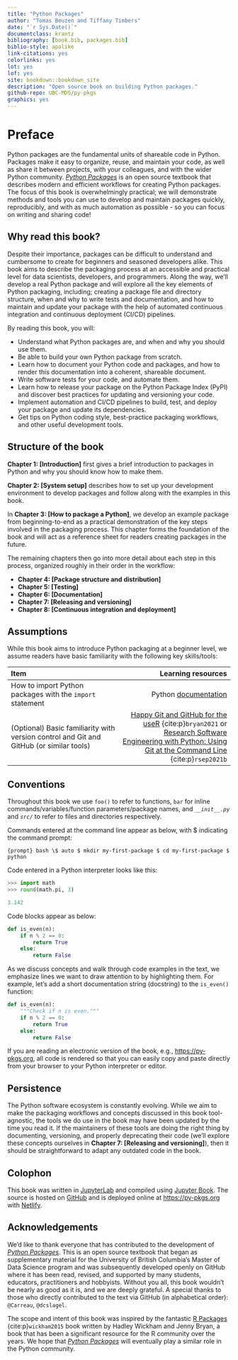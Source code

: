 ```yaml
---
title: "Python Packages"
author: "Tomas Beuzen and Tiffany Timbers"
date: "`r Sys.Date()`"
documentclass: krantz
bibliography: [book.bib, packages.bib]
biblio-style: apalike
link-citations: yes
colorlinks: yes
lot: yes
lof: yes
site: bookdown::bookdown_site
description: "Open source book on building Python packages."
github-repo: UBC-MDS/py-pkgs
graphics: yes
---
```


# Preface {-}

Python packages are the fundamental units of shareable code in Python. Packages make it easy to organize, reuse, and maintain your code, as well as share it between projects, with your colleagues, and with the wider Python community. [*Python Packages*](https://py-pkgs.org/) is an open source textbook that describes modern and efficient workflows for creating Python packages. The focus of this book is overwhelmingly practical; we will demonstrate methods and tools you can use to develop and maintain packages quickly, reproducibly, and with as much automation as possible - so you can focus on writing and sharing code!

## Why read this book? {-}

Despite their importance, packages can be difficult to understand and cumbersome to create for beginners and seasoned developers alike. This book aims to describe the packaging process at an accessible and practical level for data scientists, developers, and programmers. Along the way, we'll develop a real Python package and will explore all the key elements of Python packaging, including; creating a package file and directory structure, when and why to write tests and documentation, and how to maintain and update your package with the help of automated continuous integration and continuous deployment (CI/CD) pipelines.

By reading this book, you will:

- Understand what Python packages are, and when and why you should use them.
- Be able to build your own Python package from scratch.
- Learn how to document your Python code and packages, and how to render this documentation into a coherent, shareable document.
- Write software tests for your code, and automate them.
- Learn how to release your package on the Python Package Index (PyPI) and discover best practices for updating and versioning your code.
- Implement automation and CI/CD pipelines to build, test, and deploy your package and update its dependencies.
- Get tips on Python coding style, best-practice packaging workflows, and other useful development tools.

## Structure of the book {-}

**Chapter 1: [Introduction]** first gives a brief introduction to packages in Python and why you should know how to make them.

**Chapter 2: [System setup]** describes how to set up your development environment to develop packages and follow along with the examples in this book.

In **Chapter 3: [How to package a Python]**, we develop an example package from beginning-to-end as a practical demonstration of the key steps involved in the packaging process. This chapter forms the foundation of the book and will act as a reference sheet for readers creating packages in the future.

The remaining chapters then go into more detail about each step in this process, organized roughly in their order in the workflow:

- **Chapter 4: [Package structure and distribution]** 
- **Chapter 5: [Testing]**
- **Chapter 6: [Documentation]**
- **Chapter 7: [Releasing and versioning]**
- **Chapter 8: [Continuous integration and deployment]**

## Assumptions {-}

While this book aims to introduce Python packaging at a beginner level, we assume readers have basic familiarity with the following key skills/tools:

| Item    | Learning resources |
| :--- | ---: |
| How to import Python packages with the `import` statement | Python [documentation](https://docs.python.org/3/reference/simple_stmts.html#the-import-statement) | {-}| How to use and write simple Python functions| [Plotting and Programming in Python: Writing Functions](https://swcarpentry.github.io/python-novice-gapminder/16-writing-functions/index.html) {cite:p}`carpentries2021` |
| (Optional) Basic familiarity with version control and Git and GitHub (or similar tools) | [Happy Git and GitHub for the useR](https://happygitwithr.com) {cite:p}`bryan2021` or [Research Software Engineering with Python: Using Git at the Command Line](https://merely-useful.tech/py-rse/git-cmdline.html) {cite:p}`rsep2021b`| 

## Conventions {-}

Throughout this book we use `foo()` to refer to functions, `bar` for inline commands/variables/function parameters/package names, and *`__init__.py`*  and *`src/`* to refer to files and directories respectively.

Commands entered at the command line appear as below, with \$ indicating the command prompt:

```{prompt} bash \$ auto
$ mkdir my-first-package
$ cd my-first-package
$ python
```

Code entered in a Python interpreter looks like this:

```python
>>> import math
>>> round(math.pi, 3)
```

```python
3.142
```

Code blocks appear as below:

```python
def is_even(n):
    if n % 2 == 0:
        return True
    else:
        return False
```

As we discuss concepts and walk through code examples in the text, we emphasize lines we want to draw attention to by highlighting them. For example, let's add a short documentation string (docstring) to the `is_even()` function:

```python
def is_even(n):
    """Check if n is even."""
    if n % 2 == 0:
        return True
    else:
        return False
```

If you are reading an electronic version of the book, e.g., <https://py-pkgs.org>, all code is rendered so that you can easily copy and paste directly from your browser to your Python interpreter or editor.

## Persistence {-}

The Python software ecosystem is constantly evolving. While we aim to make the packaging workflows and concepts discussed in this book tool-agnostic, the tools we do use in the book may have been updated by the time you read it. If the maintainers of these tools are doing the right thing by documenting, versioning, and properly deprecating their code (we'll explore these concepts ourselves in **Chapter 7: [Releasing and versioning]**), then it should be straightforward to adapt any outdated code in the book.

## Colophon {-}

This book was written in [JupyterLab](https://jupyterlab.readthedocs.io/en/stable/index.html) and compiled using [Jupyter Book](https://jupyterbook.org/intro.html). The source is hosted on [GitHub](https://github.com/UBC-MDS/py-pkgs) and is deployed online at <https://py-pkgs.org> with [Netlify](https://www.netlify.com/).

## Acknowledgements {-}

We'd like to thank everyone that has contributed to the development of [*Python Packages*](https://py-pkgs.org/). This is an open source textbook that began as supplementary material for the University of British Columbia's Master of Data Science program and was subsequently developed openly on GitHub where it has been read, revised, and supported by many students, educators, practitioners and hobbyists. Without you all, this book wouldn’t be nearly as good as it is, and we are deeply grateful. A special thanks to those who directly contributed to the text via GitHub (in alphabetical order): `@Carreau`, `@dcslagel`.

The scope and intent of this book was inspired by the fantastic [R Packages](https://r-pkgs.org) {cite:p}`wickham2015` book written by Hadley Wickham and Jenny Bryan, a book that has been a significant resource for the R community over the years. We hope that [*Python Packages*](https://py-pkgs.org/) will eventually play a similar role in the Python community.
